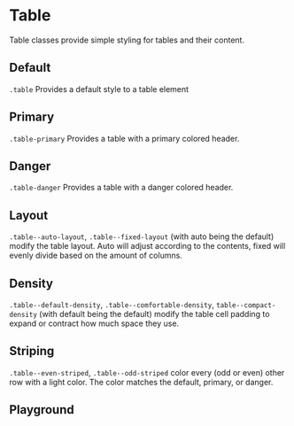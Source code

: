 
# Table

Table classes provide simple styling for tables and their content.

## Default

`.table` Provides a default style to a table element

<Canvas withToolbar>
  <Story id='components-table--default' />
</Canvas>

## Primary

`.table-primary` Provides a table with a primary colored header.

<Canvas withToolbar>
  <Story id='components-table--primary' />
</Canvas>

## Danger

`.table-danger` Provides a table with a danger colored header.

<Canvas withToolbar>
  <Story id='components-table--danger' />
</Canvas>

## Layout

`.table--auto-layout`, `.table--fixed-layout` (with auto being the default) modify the table layout. Auto will adjust according to the contents, fixed will evenly divide based on the amount of columns.

<Canvas withToolbar>
  <Story id='components-table--fixed-layout' />
</Canvas>

## Density

`.table--default-density`, `.table--comfortable-density`, `table--compact-density` (with default being the default) modify the table cell padding to expand or contract how much space they use.

<Canvas withToolbar>
  <Story id='components-table--comfortable-density' />
</Canvas>
<Canvas withToolbar>
  <Story id='components-table--compact-density' />
</Canvas>

## Striping

`.table--even-striped`, `.table--odd-striped` color every (odd or even) other row with a light color. The color matches the default, primary, or danger.

<Canvas withToolbar>
  <Story id='components-table--striped-even' />
</Canvas>

<Canvas withToolbar>
  <Story id='components-table--striped-odd' />
</Canvas>

## Playground

<Primary/>
<ArgsTable of='.' story='^'/>
